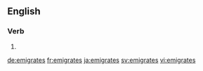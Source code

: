 ==English==

===Verb===
{{head|en}}

# {{en-third-person singular of|emigrate}}

[[de:emigrates]]
[[fr:emigrates]]
[[ja:emigrates]]
[[sv:emigrates]]
[[vi:emigrates]]